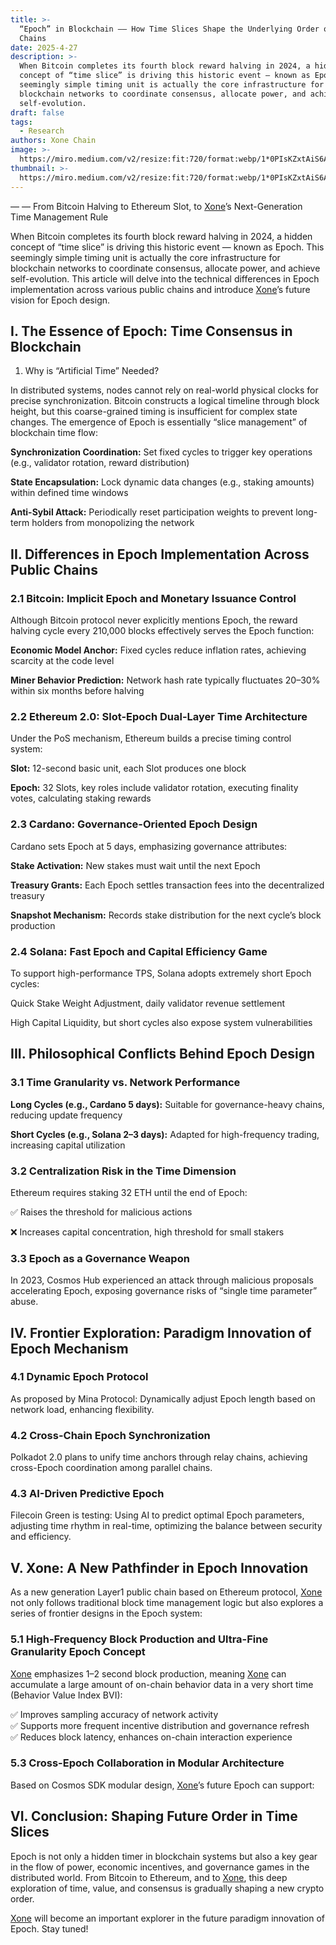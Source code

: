 ```yaml
---
title: >-
  “Epoch” in Blockchain —— How Time Slices Shape the Underlying Order of Public
  Chains
date: 2025-4-27
description: >-
  When Bitcoin completes its fourth block reward halving in 2024, a hidden
  concept of “time slice” is driving this historic event — known as Epoch. This
  seemingly simple timing unit is actually the core infrastructure for
  blockchain networks to coordinate consensus, allocate power, and achieve
  self-evolution.
draft: false
tags:
  - Research
authors: Xone Chain
image: >-
  https://miro.medium.com/v2/resize:fit:720/format:webp/1*0PIsKZxtAiS6AarWcsagQQ.jpeg
thumbnail: >-
  https://miro.medium.com/v2/resize:fit:720/format:webp/1*0PIsKZxtAiS6AarWcsagQQ.jpeg
---
```


— — From Bitcoin Halving to Ethereum Slot, to [Xone](https://xone.org/)’s Next-Generation Time Management Rule

When Bitcoin completes its fourth block reward halving in 2024, a hidden concept of “time slice” is driving this historic event — known as Epoch. This seemingly simple timing unit is actually the core infrastructure for blockchain networks to coordinate consensus, allocate power, and achieve self-evolution. This article will delve into the technical differences in Epoch implementation across various public chains and introduce [Xone](https://xone.org/)’s future vision for Epoch design.

## I. The Essence of Epoch: Time Consensus in Blockchain

1. Why is “Artificial Time” Needed?

In distributed systems, nodes cannot rely on real-world physical clocks for precise synchronization. Bitcoin constructs a logical timeline through block height, but this coarse-grained timing is insufficient for complex state changes. The emergence of Epoch is essentially “slice management” of blockchain time flow:

**Synchronization Coordination:** Set fixed cycles to trigger key operations (e.g., validator rotation, reward distribution)

**State Encapsulation:** Lock dynamic data changes (e.g., staking amounts) within defined time windows

**Anti-Sybil Attack:** Periodically reset participation weights to prevent long-term holders from monopolizing the network

## II. Differences in Epoch Implementation Across Public Chains

### 2.1 Bitcoin: Implicit Epoch and Monetary Issuance Control

Although Bitcoin protocol never explicitly mentions Epoch, the reward halving cycle every 210,000 blocks effectively serves the Epoch function:

**Economic Model Anchor:** Fixed cycles reduce inflation rates, achieving scarcity at the code level

**Miner Behavior Prediction:** Network hash rate typically fluctuates 20–30% within six months before halving

### 2.2 Ethereum 2.0: Slot-Epoch Dual-Layer Time Architecture

Under the PoS mechanism, Ethereum builds a precise timing control system:

**Slot:** 12-second basic unit, each Slot produces one block

**Epoch:** 32 Slots, key roles include validator rotation, executing finality votes, calculating staking rewards

### 2.3 Cardano: Governance-Oriented Epoch Design

Cardano sets Epoch at 5 days, emphasizing governance attributes:

**Stake Activation:** New stakes must wait until the next Epoch

**Treasury Grants:** Each Epoch settles transaction fees into the decentralized treasury

**Snapshot Mechanism:** Records stake distribution for the next cycle’s block production

### 2.4 Solana: Fast Epoch and Capital Efficiency Game

To support high-performance TPS, Solana adopts extremely short Epoch cycles:

Quick Stake Weight Adjustment, daily validator revenue settlement

High Capital Liquidity, but short cycles also expose system vulnerabilities

## III. Philosophical Conflicts Behind Epoch Design

### 3.1 Time Granularity vs. Network Performance

**Long Cycles (e.g., Cardano 5 days):** Suitable for governance-heavy chains, reducing update frequency

**Short Cycles (e.g., Solana 2–3 days):** Adapted for high-frequency trading, increasing capital utilization

### 3.2 Centralization Risk in the Time Dimension

Ethereum requires staking 32 ETH until the end of Epoch:

✅ Raises the threshold for malicious actions

❌ Increases capital concentration, high threshold for small stakers

### 3.3 Epoch as a Governance Weapon

In 2023, Cosmos Hub experienced an attack through malicious proposals accelerating Epoch, exposing governance risks of “single time parameter” abuse.

## IV. Frontier Exploration: Paradigm Innovation of Epoch Mechanism

### 4.1 Dynamic Epoch Protocol

As proposed by Mina Protocol: Dynamically adjust Epoch length based on network load, enhancing flexibility.

### 4.2 Cross-Chain Epoch Synchronization

Polkadot 2.0 plans to unify time anchors through relay chains, achieving cross-Epoch coordination among parallel chains.

### 4.3 AI-Driven Predictive Epoch

Filecoin Green is testing: Using AI to predict optimal Epoch parameters, adjusting time rhythm in real-time, optimizing the balance between security and efficiency.

## V. Xone: A New Pathfinder in Epoch Innovation

As a new generation Layer1 public chain based on Ethereum protocol, [Xone](https://xone.org/) not only follows traditional block time management logic but also explores a series of frontier designs in the Epoch system:

### 5.1 High-Frequency Block Production and Ultra-Fine Granularity Epoch Concept

[Xone](https://xone.org/) emphasizes 1–2 second block production, meaning [Xone](https://xone.org/) can accumulate a large amount of on-chain behavior data in a very short time (Behavior Value Index BVI):

✅ Improves sampling accuracy of network activity\
✅ Supports more frequent incentive distribution and governance refresh\
✅ Reduces block latency, enhances on-chain interaction experience

### 5.3 Cross-Epoch Collaboration in Modular Architecture

Based on Cosmos SDK modular design, [Xone](https://xone.org/)’s future Epoch can support:

## VI. Conclusion: Shaping Future Order in Time Slices

Epoch is not only a hidden timer in blockchain systems but also a key gear in the flow of power, economic incentives, and governance games in the distributed world. From Bitcoin to Ethereum, and to [Xone](https://xone.org/), this deep exploration of time, value, and consensus is gradually shaping a new crypto order.

[Xone](https://xone.org/) will become an important explorer in the future paradigm innovation of Epoch. Stay tuned!
